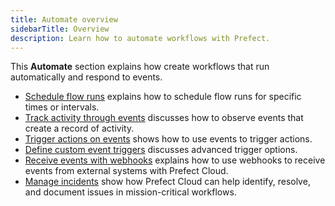 ```yaml
---
title: Automate overview
sidebarTitle: Overview
description: Learn how to automate workflows with Prefect.
---
```


This **Automate** section explains how create workflows that run automatically and respond to events.

- [Schedule flow runs](/v3/automate/add-schedules/) explains how to schedule flow runs for specific times or intervals.
- [Track activity through events](/v3/automate/events/events/) discusses how to observe events that create a record of activity.
- [Trigger actions on events](/v3/automate/events/automations-triggers/) shows how to use events to trigger actions.
- [Define custom event triggers](/v3/automate/events/custom-triggers/) discusses advanced trigger options.
- [Receive events with webhooks](/v3/automate/events/webhook-triggers/) explains how to use webhooks to receive events from external systems with Prefect Cloud.
- [Manage incidents](/v3/automate/incidents/) show how Prefect Cloud can help identify, resolve, and document issues in mission-critical workflows.
